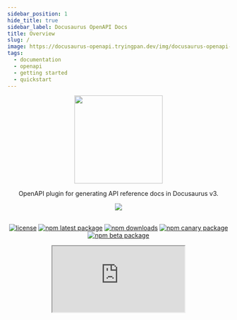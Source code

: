```yaml
---
sidebar_position: 1
hide_title: true
sidebar_label: Docusaurus OpenAPI Docs
title: Overview
slug: /
image: https://docusaurus-openapi.tryingpan.dev/img/docusaurus-openapi-docs-logo.svg
tags:
  - documentation
  - openapi
  - getting started
  - quickstart
---
```


<head>
  <link rel="apple-touch-icon" href="/apple-touch-icon.png" />
</head>

<div align="center">
<img width="200" src="https://user-images.githubusercontent.com/9343811/165975569-1bc29814-884c-4931-83df-860043b625b7.svg" />
</div>

<div align="center">

OpenAPI plugin for generating API reference docs in Docusaurus v3.

<img src="https://img.shields.io/badge/dynamic/json?style=for-the-badge&logo=meta&color=blueviolet&label=Docusaurus&query=dependencies%5B%22%40docusaurus%2Fcore%22%5D&url=https%3A%2F%2Fraw.githubusercontent.com%2FPaloAltoNetworks%2Fdocusaurus-openapi-docs%2Fmain%2Fdemo%2Fpackage.json" />
<br/><br/>

[![license](https://img.shields.io/badge/license-MIT-blue.svg)](https://github.com/PaloAltoNetworks/docusaurus-openapi-docs/blob/HEAD/LICENSE) [![npm latest package](https://img.shields.io/npm/v/docusaurus-plugin-openapi-docs/latest.svg)](https://www.npmjs.com/package/docusaurus-plugin-openapi-docs) [![npm downloads](https://img.shields.io/npm/dm/docusaurus-plugin-openapi-docs.svg)](https://www.npmjs.com/package/docusaurus-plugin-openapi-docs) [![npm canary package](https://img.shields.io/npm/v/docusaurus-plugin-openapi-docs/canary.svg)](https://www.npmjs.com/package/docusaurus-plugin-openapi-docs) [![npm beta package](https://img.shields.io/npm/v/docusaurus-plugin-openapi-docs/beta.svg)](https://www.npmjs.com/package/docusaurus-plugin-openapi-docs)


<iframe
  src="https://ghbtns.com/github-btn.html?user=PaloAltoNetworks&amp;repo=docusaurus-openapi-docs&amp;type=star&amp;count=true&amp;size=large"
  width={160}
  height={30}
  title="GitHub Stars"
/>

</div>

---

## Overview

The `docusaurus-plugin-openapi-docs` package extends the Docusaurus CLI with commands for generating MDX using the OpenAPI specification as the source. The resulting MDX is fully compatible with [plugin-content-docs](https://docusaurus.io/docs/api/plugins/@docusaurus/plugin-content-docs) and can be used to render beautiful reference API docs when combined with the `docusaurus-theme-openapi-docs` theme.

Key Features:

- **Compatible:** Works with Swagger 2.0 and OpenAPI 3.x.
- **Fast:** Convert large OpenAPI specs into MDX docs in seconds. 🔥
- **Stylish:** Based on the same [Infima styling framework](https://infima.dev/) that powers the Docusaurus UI.
- **Flexible:** Supports single, multi and _even micro_ OpenAPI specs.

---

## Compatibility Matrix

| Docusaurus OpenAPI Docs | Docusaurus      |
| ----------------------- | --------------- |
| 4.0.x (current)         | `3.5.0 - 3.5.2` |
| 3.0.x (end-of-support)  | `3.0.1 - 3.4.0` |
| 2.2.3 (legacy)          | `2.4.1 - 2.4.3` |
| 1.7.3 (end-of-support)  | `2.0.1 - 2.2.0` |


:::tip
If you"re building a Docusaurus site from scratch the easiest way to get started is by [installing from template](#bootstrapping-from-template-new-docusaurus-site).
:::

## Bootstrapping from Template (new Docusaurus site)

Run the following to bootstrap a Docsaurus v2 site (classic theme) with `docusaurus-openapi-docs`:

```bash
npx create-docusaurus@3.5.2 my-website --package-manager yarn
```

> When prompted to select a template choose `Git repository`.

Template Repository URL:

```bash
https://github.com/PaloAltoNetworks/docusaurus-template-openapi-docs.git
```

> When asked how the template repo should be cloned choose "copy" (unless you know better).

```bash
cd my-website
yarn start
```

If all goes well, you should be greeted by a brand new Docusaurus site that includes API reference docs for the ubiquitous Petstore API!

## Installation (existing Docusaurus site)

:::note
Both the plugin and theme are currently designed to pair with a specific Docusaurus release. The Docusaurus badge in the `README.md` and at the top of this page will always reflect the current compatible versions.
:::

### Plugin

```bash
yarn add docusaurus-plugin-openapi-docs
```

### Theme

```bash
yarn add docusaurus-theme-openapi-docs
```

## Configuration

## Configuring `docusaurus.config.ts` (Plugin and theme usage)

Here is an example of properly configuring `docusaurus.config.ts` for `docusaurus-plugin-openapi-docs` and `docusaurus-theme-openapi-docs` usage.

:::note
 Instructions may differ slightly for sites that haven't migrated to typescript.
:::

```typescript
// docusaurus.config.ts
// note that parts of the complete config were left out for brevity
import type * as Preset from "@docusaurus/preset-classic";
import type { Config } from "@docusaurus/types";
import type * as Plugin from "@docusaurus/types/src/plugin";
import type * as OpenApiPlugin from "docusaurus-plugin-openapi-docs";

{
  presets: [
    [
      "classic",
      {
        docs: {
          sidebarPath: "./sidebars.ts",
          docItemComponent: "@theme/ApiItem", // Derived from docusaurus-theme-openapi
        },
        theme: {
          customCss: "./src/css/custom.css",
        },
      } satisfies Preset.Options,
    ],
  ],

  plugins: [
    [
      'docusaurus-plugin-openapi-docs',
      {
        id: "api", // plugin id
        docsPluginId: "classic", // configured for preset-classic
        config: {
          petstore: {
            specPath: "examples/petstore.yaml",
            outputDir: "docs/petstore",
            sidebarOptions: {
              groupPathsBy: "tag",
            },
          } satisfies OpenApiPlugin.Options,
        }
      },
    ]
  ],
  themes: ["docusaurus-theme-openapi-docs"], // export theme components
}
```

> Note: You may optionally configure a dedicated `@docusaurus/plugin-content-docs` instance for use with `docusaurus-theme-openapi-docs` by setting `docItemComponent` to `@theme/ApiItem`.

## Plugin Configuration Options

The `docusaurus-plugin-openapi-docs` plugin can be configured with the following options:

| Name           | Type     | Default                           | Description                                                                                                                                                   |
| -------------- | -------- | --------------------------------- | ------------------------------------------------------------------------------------------------------------------------------------------------------------- |
| `id`           | `string` | `null`                            | A unique plugin ID.                                                                                                                                           |
| `docsPlugin`   | `string` | `@docusaurus/plugin-content-docs` | The plugin used to render the OpenAPI docs (ignored if the plugin instance referenced by `docsPluginId` is a `preset`).                                       |
| `docsPluginId` | `string` | `null`                            | The plugin ID associated with the `preset` or configured `docsPlugin` instance used to render the OpenAPI docs (e.g. "your-plugin-id", "classic", "default"). |

### config

`config` can be configured with the following options:

| Name                 | Type      | Default | Description                                                                                                                                     |
| -------------------- | --------- | ------- | ----------------------------------------------------------------------------------------------------------------------------------------------- |
| `specPath`           | `string`  | `null`  | Designated URL or path to the source of an OpenAPI specification file or directory of multiple OpenAPI specification files.                     |
| `ouputDir`           | `string`  | `null`  | Desired output path for generated MDX and sidebar files.                                                                                        |
| `proxy`              | `string`  | `null`  | _Optional:_ Proxy URL to prepend to base URL when performing API requests from browser.                                                         |
| `template`           | `string`  | `null`  | _Optional:_ Customize MDX content with a desired template.                                                                                      |
| `downloadUrl`        | `string`  | `null`  | _Optional:_ Designated URL for downloading OpenAPI specification. (requires `info` section/doc)                                                 |
| `hideSendButton`     | `boolean` | `null`  | _Optional:_ If set to `true`, hides the "Send API Request" button in API demo panel                                                             |
| `showExtensions`     | `boolean` | `null`  | _Optional:_ If set to `true`, renders operation-level vendor-extensions in description.                                                         |
| `sidebarOptions`     | `object`  | `null`  | _Optional:_ Set of options for sidebar configuration. See below for a list of supported options.                                                |
| `version`            | `string`  | `null`  | _Optional:_ Version assigned to single or micro-spec API specified in `specPath`.                                                               |
| `label`              | `string`  | `null`  | _Optional:_ Version label used when generating version selector dropdown menu.                                                                  |
| `baseUrl`            | `string`  | `null`  | _Optional:_ Version base URL used when generating version selector dropdown menu.                                                               |
| `versions`           | `object`  | `null`  | _Optional:_ Set of options for versioning configuration. See below for a list of supported options.                                             |
| `markdownGenerators` | `object`  | `null`  | _Optional:_ Customize MDX content with a set of options for specifying markdown generator functions. See [markdownGenerators](#markdowngenerators) for a list of supported options. |
| `showSchemas`        | `boolean` | `null`  | _Optional:_ If set to `true`, generates schema pages and adds them to the sidebar.                                                              |

### sidebarOptions

`sidebarOptions` can be configured with the following options:

| Name                 | Type      | Default | Description                                                                                                                                                                                                                                                                                                                                                                                                                                                                                                                                              |
| -------------------- | --------- | ------- | -------------------------------------------------------------------------------------------------------------------------------------------------------------------------------------------------------------------------------------------------------------------------------------------------------------------------------------------------------------------------------------------------------------------------------------------------------------------------------------------------------------------------------------------------------- |
| `groupPathsBy`       | `string`  | `null`  | Organize and group sidebar slice by specified option. Note: Currently, `groupPathsBy` only contains support for grouping by `tag` and `tagGroup`.                                                                                                                                                                                                                                                                                                                                                                                                        |
| `categoryLinkSource` | `string`  | `null`  | Defines what source to use for rendering category link pages when grouping paths by tag. <br/><br/>The supported options are as follows: <br/><br/> `tag`: Sets the category link config type to `generated-index` and uses the tag description as the link config description. <br/><br/>`info`: Sets the category link config type to `doc` and renders the `info` section as the category link (recommended only for multi/micro-spec scenarios). <br/><br/>`none`: Does not create pages for categories, only groups that can be expanded/collapsed. |
| `sidebarCollapsible` | `boolean` | `true`  | Whether sidebar categories are collapsible by default.                                                                                                                                                                                                                                                                                                                                                                                                                                                                                                   |
| `sidebarCollapsed`   | `boolean` | `true`  | Whether sidebar categories are collapsed by default.                                                                                                                                                                                                                                                                                                                                                                                                                                                                                                     |
| `customProps`        | `object`  | `null`  | Additional props for customizing a sidebar item.                                                                                                                                                                                                                                                                                                                                                                                                                                                                                                         |
| `sidebarGenerators`  | `object`  | `null`  | Optional: Customize sidebar rendering with callback functions.                                                                                                                                                                                                                                                                                                                                                                                                                                                                                           |

> You may optionally configure a `sidebarOptions`. In doing so, an individual `sidebar.js` slice with the configured options will be generated within the respective `outputDir`.

`versions` can be configured with the following options:

| Name       | Type     | Default | Description                                                                                                              |
| ---------- | -------- | ------- | ------------------------------------------------------------------------------------------------------------------------ |
| `specPath` | `string` | `null`  | Designated URL or path to the source of an OpenAPI specification file or directory of micro OpenAPI specification files. |
| `ouputDir` | `string` | `null`  | Desired output path for versioned, generated MDX files.                                                                  |
| `label`    | `string` | `null`  | _Optional:_ Version label used when generating version selector dropdown menu.                                           |
| `baseUrl`  | `string` | `null`  | _Optional:_ Version base URL used when generating version selector dropdown menu.                                        |

> All versions will automatically inherit `sidebarOptions` from the parent/base config.

### markdownGenerators

`markdownGenerators` can be configured with the following options:

| Name                 | Type       | Default | Description                                                                                                                                    |
| -------------------- | ---------- | ------- | ---------------------------------------------------------------------------------------------------------------------------------------------- |
| `createApiPageMD`    | `function` | `null`  | _Optional:_ Returns a string of the raw markdown body for API pages.<br/><br/>**Function type:** `(pageData: ApiPageMetadata) => string`       |
| `createInfoPageMD`   | `function` | `null`  | _Optional:_ Returns a string of the raw markdown body for info pages.<br/><br/>**Function type:** `(pageData: InfoPageMetadata) => string`     |
| `createTagPageMD`    | `function` | `null`  | _Optional:_ Returns a string of the raw markdown body for tag pages.<br/><br/>**Function type:** `(pageData: TagPageMetadata) => string`       |
| `createSchemaPageMD` | `function` | `null`  | _Optional:_ Returns a string of the raw markdown body for schema pages.<br/><br/>**Function type:** `(pageData: SchemaPageMetadata) => string` |

Example:

```javascript
petstore31: {
  specPath: "examples/petstore-3.1.yaml",
  proxy: "https://cors.pan.dev",
  outputDir: "docs/petstore31",
  sidebarOptions: {
    groupPathsBy: "tag",
    categoryLinkSource: "tag",
  },
  downloadUrl: "/petstore-3.1.yaml",
  hideSendButton: false,
  showSchemas: true,
  markdownGenerators: { createApiPageMD: myCustomApiMdGenerator }, // customize MDX with markdown generator
} satisfies OpenApiPlugin.Options,
```

### sidebarGenerators

`sidebarGenerators` can be configured with the following options:

| Name            | Type       | Default | Description                                                                                                                                                                                                                                      |
| --------------- | ---------- | ------- | ------------------------------------------------------------------------------------------------------------------------------------------------------------------------------------------------------------------------------------------------ |
| `createDocItem` | `function` | `null`  | Optional: Returns a `SidebarItemDoc` object containing metadata for a sidebar item.<br/><br/>**Function type:** `(item: ApiPageMetadata \| SchemaPageMetadata, context: { sidebarOptions: SidebarOptions; basePath: string }) => SidebarItemDoc` |

## CLI Usage

After you've installed and configured the plugin and theme, the CLI can be used to `generate` and `clean` API docs.

```
Usage: docusaurus <command> [options]

Options:
  -V, --version                                            output the version number
  -h, --help                                               display help for command

Commands:
  build [options] [siteDir]                                Build website.
  swizzle [options] [themeName] [componentName] [siteDir]  Wraps or ejects the original theme files into website folder for customization.
  deploy [options] [siteDir]                               Deploy website to GitHub pages.
  start [options] [siteDir]                                Start the development server.
  serve [options] [siteDir]                                Serve website locally.
  clear [siteDir]                                          Remove build artifacts.
  write-translations [options] [siteDir]                   Extract required translations of your site.
  write-heading-ids [options] [siteDir] [files...]         Generate heading ids in Markdown content.
  docs:version <version>                                   Tag a new docs version
  gen-api-docs [options] <id>                              Generates OpenAPI docs in MDX file format and sidebar.ts (if enabled).
  gen-api-docs:version [options] <id:version>              Generates versioned OpenAPI docs in MDX file format, versions.js and sidebar.ts (if
                                                           enabled).
  clean-api-docs [options] <id>                            Clears the generated OpenAPI docs MDX files and sidebar.ts (if enabled).
  clean-api-docs:version [options] <id:version>            Clears the versioned, generated OpenAPI docs MDX files, versions.json and sidebar.ts
                                                           (if enabled)
```

### Generating OpenAPI Docs

To generate all OpenAPI docs, run the following command from the root directory of your project:

:::note
This will generate API docs for all of the OpenAPI specification (OAS) files referenced in your `docusaurus-plugin-openapi-docs` config.
:::

```bash
yarn docusaurus gen-api-docs all
```

You may also generate OpenAPI docs for a single path or OAS by specifying the unique `id`:

```bash
yarn docusaurus gen-api-docs <id>
```

Example:

```bash title="generating API docs for 'petstore'"
yarn docusaurus gen-api-docs petstore
```

### Cleaning API Docs

To clean/remove all API Docs, run the following command from the root directory of your project:

```bash
yarn docusaurus clean-api-docs all
```

You may also remove a particular set of API docs by specifying the unique `id` of your desired spec instance.

```bash
yarn docusaurus clean-api-docs <id>
```

Example:

```bash title="cleaning API docs for 'petstore'"
yarn docusaurus clean-api-docs petstore
```

### Versioning OpenAPI docs

To generate _all_ versioned OpenAPI docs, run the following command from the root directory of your project:

```bash
yarn docusaurus gen-api-docs:version <id>:all
```

Examples:

```bash title="generate all versioned API docs for 'petstore'"
yarn docusaurus gen-api-docs:version petstore:all
```

```bash title="generate version 1.0.0 API docs for 'petstore'"
yarn docusaurus gen-api-docs:version petstore:1.0.0
```

:::tip
Substitue `all` with a specific version ID to generate/clean a specific version. Generating for `all` or a specific version ID will automatically update the `versions.json` file.
:::

See [versions options](#versions) for a list of available options. For a complete example of how to configure versining see the [demo configuration](https://github.com/PaloAltoNetworks/docusaurus-openapi-docs/blob/main/demo/docusaurus.config.js#L190).

## Developer Quick Start

> Looking to make a contribution? Make sure to checkout out our contributing guide.

After [forking](https://github.com/PaloAltoNetworks/docusaurus-openapi-docs/fork) the main repository, run the following:

```bash
git clone https://github.com/<your account>/docusaurus-openapi-docs.git
cd docusaurus-openapi-docs
yarn
yarn build-packages
yarn watch:demo
```

## Credits

Special thanks to @bourdakos1 (Nick Bourdakos), the author of [docusaurus-openapi](https://github.com/cloud-annotations/docusaurus-openapi), which this project is heavily based on.

For more insight into why we decided to completely fork see [#47](https://github.com/PaloAltoNetworks/docusaurus-openapi-docs/pull/47)

## Contributors

<a href="https://github.com/PaloAltoNetworks/docusaurus-openapi-docs/graphs/contributors">
  <img src="https://contrib.rocks/image?repo=PaloAltoNetworks/docusaurus-openapi-docs" />
</a>

## Support

See [SUPPORT.md](https://github.com/PaloAltoNetworks/docusaurus-openapi-docs/blob/main/SUPPORT.md) for our support agreement and guidelines.

If you believe you found a bug or have an idea you'd like to suggest you may [report an issue](https://github.com/PaloAltoNetworks/docusaurus-openapi-docs/issues/new/choose) or [start a discussion](https://github.com/PaloAltoNetworks/docusaurus-openapi-docs/discussions/new/choose).
